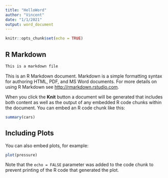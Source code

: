 ```yaml
---
title: "HelloWord"
author: "Vincent"
date: "1/1/2021"
output: word_document
---
```


```r
knitr::opts_chunk$set(echo = TRUE)
```

## R Markdown

```r
This is a markdown file
```


This is an R Markdown document. Markdown is a simple formatting syntax for authoring HTML, PDF, and MS Word documents. For more details on using R Markdown see <http://rmarkdown.rstudio.com>.

When you click the **Knit** button a document will be generated that includes both content as well as the output of any embedded R code chunks within the document. You can embed an R code chunk like this:

```r
summary(cars)
```

## Including Plots

You can also embed plots, for example:

```r
plot(pressure)
```

Note that the `echo = FALSE` parameter was added to the code chunk to prevent printing of the R code that generated the plot.
